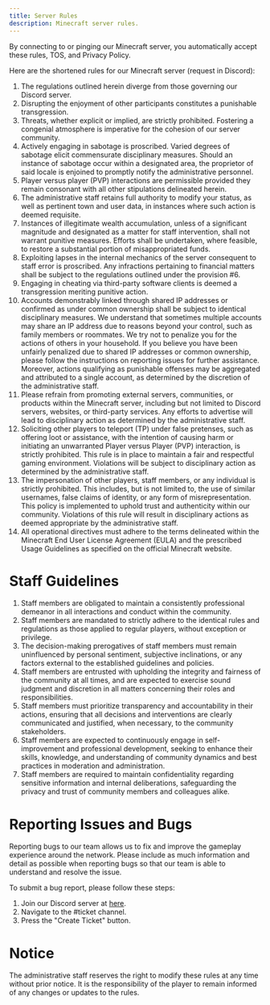 ```yaml
---
title: Server Rules
description: Minecraft server rules.
---
```


By connecting to or pinging our Minecraft server, you automatically accept these rules, TOS, and Privacy Policy.


Here are the shortened rules for our Minecraft server (request in Discord):
1. The regulations outlined herein diverge from those governing our Discord server.
2. Disrupting the enjoyment of other participants constitutes a punishable transgression.
3. Threats, whether explicit or implied, are strictly prohibited. Fostering a congenial atmosphere is
imperative for the cohesion of our server community.
4. Actively engaging in sabotage is proscribed. Varied degrees of sabotage elicit commensurate disciplinary measures.
Should an instance of sabotage occur within a
designated area, the proprietor of said locale is enjoined to promptly notify the administrative personnel.
5. Player versus player (PVP) interactions are permissible provided they
remain consonant with all other stipulations delineated herein.
6. The administrative staff retains full authority to modify your status,
as well as pertinent town and user data, in instances where such action is deemed requisite.
7. Instances of illegitimate wealth accumulation, unless of a significant magnitude and designated as a matter for
staff intervention, shall not warrant punitive measures. Efforts shall be undertaken, where feasible, to restore a
substantial portion of misappropriated funds.
8. Exploiting lapses in the internal mechanics of the server consequent to staff error is proscribed. Any infractions
pertaining to financial matters shall be subject to the regulations outlined under the provision #6.
9. Engaging in cheating via third-party software clients is deemed a transgression meriting punitive action.
10. Accounts demonstrably linked through shared IP addresses or confirmed as under common ownership shall be subject
to identical disciplinary measures. We understand that sometimes multiple accounts may share an IP address due to
reasons beyond your control, such as family members or roommates. We try not to penalize you for the actions of others
in your household. If you believe you have been unfairly penalized due to shared IP addresses or common ownership,
please follow the instructions on reporting issues for further assistance. Moreover, actions qualifying as punishable
offenses may be aggregated and attributed to a single account, as determined by the discretion of the administrative staff.
11. Please refrain from promoting external servers, communities, or products within the Minecraft server,
including but not limited to Discord servers, websites, or third-party services.
Any efforts to advertise will lead to disciplinary action as determined by the administrative staff.
12. Soliciting other players to teleport (TP) under false pretenses, such as offering loot or assistance,
with the intention of causing harm or initiating an unwarranted Player versus Player (PVP) interaction, is strictly prohibited.
This rule is in place to maintain a fair and respectful gaming environment. Violations will be subject to disciplinary action as
determined by the administrative staff.
13. The impersonation of other players, staff members, or any individual is strictly prohibited. This includes,
but is not limited to, the use of similar usernames, false claims of identity, or any form of misrepresentation.
This policy is implemented to uphold trust and authenticity within our community. Violations of this rule will
result in disciplinary actions as deemed appropriate by the administrative staff.
14. All operational directives must adhere to the terms delineated within
the Minecraft End User License Agreement (EULA) and the prescribed Usage Guidelines
as specified on the official Minecraft website.

# Staff Guidelines
1. Staff members are obligated to maintain a consistently professional demeanor in all interactions and conduct within the community.
2. Staff members are mandated to strictly adhere to the identical rules and regulations
as those applied to regular players, without exception or privilege.
3. The decision-making prerogatives of staff members must remain uninfluenced by personal sentiment,
subjective inclinations, or any factors external to the established guidelines and policies.
4. Staff members are entrusted with upholding the integrity and fairness of the community at all times,
and are expected to exercise sound judgment and discretion in all matters concerning their roles and responsibilities.
5. Staff members must prioritize transparency and accountability in their actions, ensuring that all decisions and
interventions are clearly communicated and justified, when necessary, to the community stakeholders.
6. Staff members are expected to continuously engage in self-improvement and professional development,
seeking to enhance their skills, knowledge, and understanding of community dynamics and best practices in moderation and administration.
7. Staff members are required to maintain confidentiality regarding sensitive information and internal
deliberations, safeguarding the privacy and trust of community members and colleagues alike.


# Reporting Issues and Bugs
Reporting bugs to our team allows us to fix and improve the gameplay experience around the network.
Please include as much information and detail as possible when reporting bugs
so that our team is able to understand and resolve the issue.

To submit a bug report, please follow these steps:
1. Join our Discord server at [here](https://discord.gg/VUAHvffhTz).
2. Navigate to the #ticket channel.
3. Press the "Create Ticket" button.

# Notice
The administrative staff reserves the right to modify these rules at any time without prior notice.
It is the responsibility of the player to remain informed of any changes or updates to the rules.